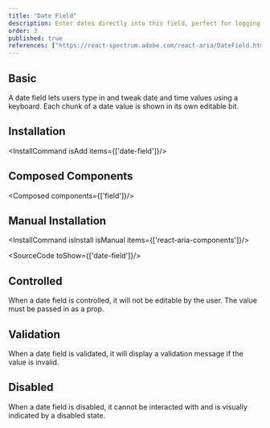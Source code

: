 ```yaml
---
title: "Date Field"
description: Enter dates directly into this field, perfect for logging events or deadlines with the precision of a historian noting important events.
order: 3
published: true
references: ["https://react-spectrum.adobe.com/react-aria/DateField.html#props"]
---
```


## Basic

A date field lets users type in and tweak date and time values using a keyboard. Each chunk of a date value is shown in its own editable bit.
<How toUse="date-and-time/date-field-demo" />

## Installation
<InstallCommand isAdd items={['date-field']}/>

## Composed Components
<Composed components={['field']}/>

## Manual Installation

<InstallCommand isInstall isManual items={['react-aria-components']}/>

<SourceCode toShow={['date-field']}/>

## Controlled
When a date field is controlled, it will not be editable by the user. The value must be passed in as a prop.
<How toUse="date-and-time/date-field-controlled-demo" />

## Validation
When a date field is validated, it will display a validation message if the value is invalid.
<How toUse="date-and-time/date-field-validation-demo" />

## Disabled
When a date field is disabled, it cannot be interacted with and is visually indicated by a disabled state.
<How toUse="date-and-time/date-field-disabled-demo" />

